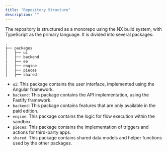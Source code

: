```yaml
---
title: "Repository Structure"
description: ""
---
```


The repository is structured as a monorepo using the NX build system, with TypeScript as the primary language. It is divided into several packages:

```
.
├── packages
│   ├── ui
│   ├── backend
|   ├── ee
│   ├── engine
│   ├── pieces
│   ├── shared

```

- `ui`: This package contains the user interface, implemented using the Angular framework.
- `backend`: This package contains the API implementation, using the Fastify framework.
- `backend`: This package contains features that are only available in the paid edition.
- `engine`: This package contains the logic for flow execution within the sandbox.
- `pieces`: This package contains the implementation of triggers and actions for third-party apps.
- `shared`: This package contains shared data models and helper functions used by the other packages.
